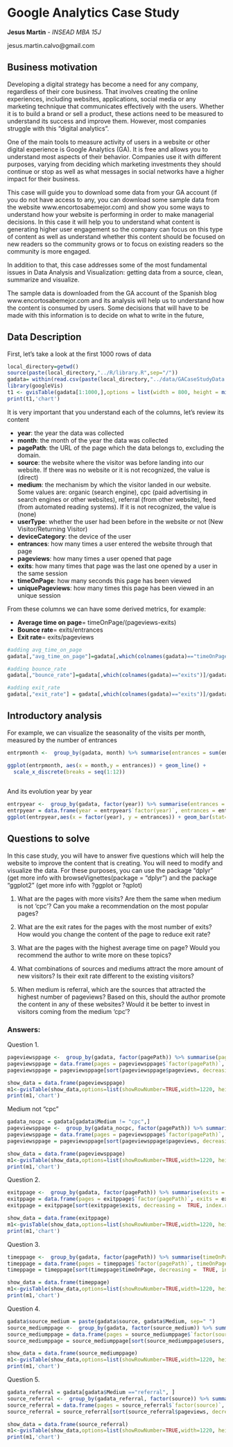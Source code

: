 
 Google Analytics Case Study
==========================================

**Jesus Martin** - *INSEAD MBA 15J*

jesus.martin.calvo@gmail.com
 
## Business motivation
 
 Developing a digital strategy has become a need for any company, regardless of their core business. That involves creating the online experiences, including websites, applications, social media or any marketing technique that communicates effectively with the users. Whether it is to build a brand or sell a product, these actions need to be measured to understand its success and improve them. However, most companies struggle with this "digital analytics". 
 
 One of the main tools to measure activity of users in a website or other digital experience is Google Analytics (GA). It is free and allows you to understand most aspects of their behavior. Companies use it with different purposes, varying from deciding which marketing investments they should continue or stop as well as what messages in social networks have a higher impact for their business. 
 
 This case will guide you to download some data from your GA account (if you do not have access to any, you can download some sample data from the website www.encortosabemejor.com) and show you some ways to understand how your website is performing in order to make managerial decisions. In this case it will help you to understand what content is generating higher user engagement so the company can focus on this type of content as well as understand whether this content should be focused on new readers so the community grows or to focus on existing readers so the community is more engaged. 
 
 In addition to that, this case addresses some of the most fundamental issues in Data Analysis and Visualization: getting data from a source, clean, summarize and visualize. 
 
 The sample data is downloaded from the GA account of the Spanish blog www.encortosabemejor.com and its analysis will help us to understand how the content is consumed by users. Some decisions that will have to be made with this information is to decide on what to write in the future, 
 
## Data Description
 
First, let's take a look at the first 1000 rows of data

```r

local_directory=getwd()
source(paste(local_directory,"../R/library.R",sep="/"))
gadata= within(read.csv(paste(local_directory,"../data/GACaseStudyData.csv",sep="/")),rm("X"))
library(googleVis)
t1 <- gvisTable(gadata[1:1000,],options = list(width = 800, height = min(400,27*(nrow(gadata) + 1)), allowHTML = TRUE, page = 'disable'))
print(t1,'chart')
```

It is very important that you understand each of the columns, let's review its content 

* **year**: the year the data was collected
* **month**: the month of the year the data was collected
* **pagePath**: the URL of the page which the data belongs to, excluding the domain. 
* **source**: the website where the visitor was before landing into our website. If there was no website or it is not recognized, the value is (direct)
* **medium**: the mechanism by which the visitor landed in our website. Some values are: organic (search engine), cpc (paid advertising in search engines or other websites), referral (from other website), feed (from automated reading systems). If it is not recognized, the value is (none)
* **userType**: whether the user had been before in the website or not (New Visitor/Returning Visitor)
* **deviceCategory**: the device of the user
* **entrances**: how many times a user entered the website through that page
* **pageviews**: how many times a user opened that page
* **exits**: how many times that page was the last one opened by a user in the same session
* **timeOnPage**: how many seconds this page has been viewed
* **uniquePageviews**: how many times this page has been viewed in an unique session

From these columns we can have some derived metrics, for example:

* **Average time on page**= timeOnPage/(pageviews-exits)
* **Bounce rate**= exits/entrances
* **Exit rate**= exits/pageviews

```r
#adding avg_time_on_page
gadata[,"avg_time_on_page"]=gadata[,which(colnames(gadata)=="timeOnPage")]/(gadata[,which(colnames(gadata)=="pageviews")]-gadata[,which(colnames(gadata)=="exits")])

#adding bounce_rate
gadata[,"bounce_rate"]=gadata[,which(colnames(gadata)=="exits")]/gadata[,which(colnames(gadata)=="entrances")]

#adding exit_rate
gadata[,"exit_rate"] = gadata[,which(colnames(gadata)=="exits")]/gadata[,which(colnames(gadata)=="pageviews")]
```


## Introductory analysis

For example, we can visualize the seasonality of the visits per month, measured by the number of entrances

```r
entrpmonth <-  group_by(gadata, month) %>% summarise(entrances = sum(entrances))

ggplot(entrpmonth, aes(x = month,y = entrances)) + geom_line() +
  scale_x_discrete(breaks = seq(1:12))
  
```


And its evolution year by year

```r
entrpyear <-  group_by(gadata, factor(year)) %>% summarise(entrances = sum(entrances))
entrpyear = data.frame(year = entrpyear$`factor(year)`, entrances = entrpyear$entrances)
ggplot(entrpyear,aes(x = factor(year), y = entrances)) + geom_bar(stat="identity", fill = "lightblue", colour = "black")
```

## Questions to solve

In this case study, you will have to answer five questions which will help the website to improve the content that is creating. You will need to modify and visualize the data. For these purposes, you can use the package "dplyr" (get more info with browseVignettes(package = "dplyr") and the package "ggplot2" (get more info with ?ggplot or ?qplot)

1. What are the pages with more visits? Are them the same when medium is not 'cpc'? Can you make a recommendation on the most popular pages?

2. What are the exit rates for the pages with the most number of exits? How would you change the content of the page to reduce exit rate? 

3. What are the pages with the highest average time on page? Would you recommend the author to write more on these topics?

4. What combinations of sources and mediums attract the more amount of new visitors? Is their exit rate different to the existing visitors?

4. When medium is referral, which are the sources that attracted the highest number of pageviews? Based on this, should the author promote the content in any of these websites? Would it be better to invest in visitors coming from the medium 'cpc'?

### Answers:

Question 1. 

```r
pageviewsppage <-  group_by(gadata, factor(pagePath)) %>% summarise(pageviews = sum(pageviews))
pageviewsppage = data.frame(pages = pageviewsppage$`factor(pagePath)`, pageviews = pageviewsppage$pageviews)
pageviewsppage = pageviewsppage[sort(pageviewsppage$pageviews, decreasing =  TRUE, index.return = TRUE)$ix,]
```

```r
show_data = data.frame(pageviewsppage)
m1<-gvisTable(show_data,options=list(showRowNumber=TRUE,width=1220, height=min(400,27*(nrow(show_data)+1)),allowHTML=TRUE,page='disable'))
print(m1,'chart')
```

Medium  not "cpc"

```r
gadata_nocpc = gadata[gadata$Medium != "cpc",]
pageviewsppage <-  group_by(gadata_nocpc, factor(pagePath)) %>% summarise(pageviews = sum(pageviews))
pageviewsppage = data.frame(pages = pageviewsppage$`factor(pagePath)`, pageviews = pageviewsppage$pageviews)
pageviewsppage = pageviewsppage[sort(pageviewsppage$pageviews, decreasing =  TRUE, index.return = TRUE)$ix,]
```

```r
show_data = data.frame(pageviewsppage)
m1<-gvisTable(show_data,options=list(showRowNumber=TRUE,width=1220, height=min(400,27*(nrow(show_data)+1)),allowHTML=TRUE,page='disable'))
print(m1,'chart')
```


Question 2. 

```r
exitppage <-  group_by(gadata, factor(pagePath)) %>% summarise(exits = sum(exits))
exitppage = data.frame(pages = exitppage$`factor(pagePath)`, exits = exitppage$exits)
exitppage = exitppage[sort(exitppage$exits, decreasing =  TRUE, index.return = TRUE)$ix,]
```

```r
show_data = data.frame(exitppage)
m1<-gvisTable(show_data,options=list(showRowNumber=TRUE,width=1220, height=min(400,27*(nrow(show_data)+1)),allowHTML=TRUE,page='disable'))
print(m1,'chart')
```


Question 3.

```r
timeppage <-  group_by(gadata, factor(pagePath)) %>% summarise(timeOnPage = sum(timeOnPage))
timeppage = data.frame(pages = timeppage$`factor(pagePath)`, timeOnPage = timeppage$timeOnPage)
timeppage = timeppage[sort(timeppage$timeOnPage, decreasing =  TRUE, index.return = TRUE)$ix,]
```

```r
show_data = data.frame(timeppage)
m1<-gvisTable(show_data,options=list(showRowNumber=TRUE,width=1220, height=min(400,27*(nrow(show_data)+1)),allowHTML=TRUE,page='disable'))
print(m1,'chart')
```


Question 4.

```r
gadata$source_medium = paste(gadata$source, gadata$Medium, sep=" ")
source_mediumppage <-  group_by(gadata, factor(source_medium)) %>% summarise(users = sum(users))
source_mediumppage = data.frame(pages = source_mediumppage$`factor(source_medium)`, users = source_mediumppage$users)
source_mediumppage = source_mediumppage[sort(source_mediumppage$users, decreasing =  TRUE, index.return = TRUE)$ix,]
```

```r
show_data = data.frame(source_mediumppage)
m1<-gvisTable(show_data,options=list(showRowNumber=TRUE,width=1220, height=min(400,27*(nrow(show_data)+1)),allowHTML=TRUE,page='disable'))
print(m1,'chart')
```

Question 5.

```r
gadata_referral = gadata[gadata$Medium =="referral", ]
source_referral <-  group_by(gadata_referral, factor(source)) %>% summarise(pageviews = sum(pageviews))
source_referral = data.frame(pages = source_referral$`factor(source)`, pageviews = source_referral$pageviews)
source_referral = source_referral[sort(source_referral$pageviews, decreasing =  TRUE, index.return = TRUE)$ix,]
```

```r
show_data = data.frame(source_referral)
m1<-gvisTable(show_data,options=list(showRowNumber=TRUE,width=1220, height=min(400,27*(nrow(show_data)+1)),allowHTML=TRUE,page='disable'))
print(m1,'chart')
```